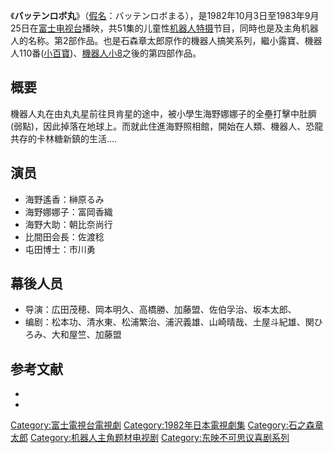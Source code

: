 《'''バッテンロボ丸'''》（[[日語假名|假名]]：バッテンロボまる），是1982年10月3日至1983年9月25日在[[富士电视台|富士电视台]]播映，共51集的儿童性[[机器人|机器人]][[特摄|特摄]]节目，同時也是及主角机器人的名称。{{link-ja|東映不可思議喜劇系列|東映不思議コメディーシリーズ}}第2部作品。也是石森章太郎原作的機器人搞笑系列，繼小露寶、機器人110番([[小百寶|小百寶]])、[[機器人小8|機器人小8]]之後的第四部作品。


==概要==
機器人丸在由丸丸星前往貝肯星的途中，被小學生海野娜娜子的全壘打擊中肚臍(弱點)，因此掉落在地球上。而就此住進海野照相館，開始在人類、機器人、恐龍共存的卡林糖新鎮的生活....

==演员==
*海野遙香：榊原るみ
*海野娜娜子：富岡香織
*海野大助：朝比奈尚行
*比間田会長：佐渡稔
*屯田博士：市川勇

==幕後人员==
*导演：広田茂穂、岡本明久、高橋勝、加藤盟、佐伯孚治、坂本太郎、
*编剧：松本功、清水東、松浦繁治、浦沢義雄、山崎晴哉、土屋斗紀雄、関ひろみ、大和屋竺、加藤盟

== 参考文献 ==
* {{Cite book|
|date = 1990-11-30 
|title = [[全怪獣怪人|全怪獣怪人]] 
|publisher = [[勁文社|勁文社]] 
|volume = 下巻 
|id=C0676 
|isbn = 4-7669-1209-8 
|ref = {{SfnRef|全怪獣怪人 下|1990}}
}}
* {{Cite book|
|others = 監修：[[東映|東映]]
|date = 2013-08-11 
|title = 特撮ヒーローの常識 80年代篇 
|publisher = [[双葉社|双葉社]] 
|isbn = 978-4-575-30558-6 
|ref = {{SfnRef|常識|2013}}
}}
{{东映不可思议喜剧系列}}

{{DEFAULTSORT:Batten Robomaru}}
[[Category:富士電視台電視劇|Category:富士電視台電視劇]]
[[Category:1982年日本電視劇集|Category:1982年日本電視劇集]]
[[Category:石之森章太郎|Category:石之森章太郎]]
[[Category:机器人主角题材电视剧|Category:机器人主角题材电视剧]]
[[Category:东映不可思议喜剧系列|Category:东映不可思议喜剧系列]]